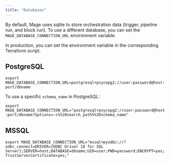 ```yaml
---
title: "Databases"
---
```


By default, Mage uses sqlite to store orchestration data (trigger, pipeline run, and block run). To use a different database, you can set the `MAGE_DATABASE_CONNECTION_URL` environment variable.

In production, you can set the environment variable in the corresponding Terraform script.

## PostgreSQL
`export MAGE_DATABASE_CONNECTION_URL=postgresql+psycopg2://user:password@host:port/dbname`

To use a specific `schema_name` in PostgreSQL:

`export MAGE_DATABASE_CONNECTION_URL="postgresql+psycopg2://user:password@host:port/dbname?options=-c%%20search_path%%3Dschema_name"`

## MSSQL
`export MAGE_DATABASE_CONNECTION_URL="mssql+pyodbc://?odbc_connect=DRIVER={ODBC Driver 18 for SQL Server};SERVER=host;DATABASE=dbname;UID=user;PWD=password;ENCRYPT=yes;TrustServerCertificate=yes;"`
